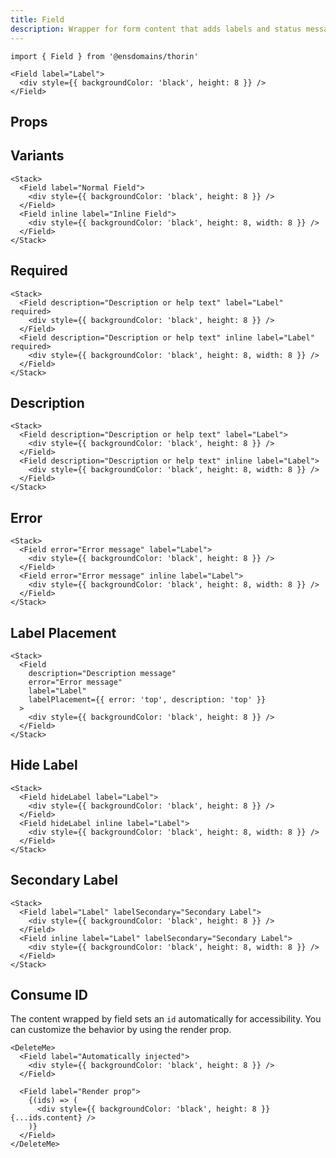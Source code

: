 ```yaml
---
title: Field
description: Wrapper for form content that adds labels and status messages
---
```


```tsx
import { Field } from '@ensdomains/thorin'
```

```tsx live=true expand=true
<Field label="Label">
  <div style={{ backgroundColor: 'black', height: 8 }} />
</Field>
```

## Props

<PropsTable sourceLink={sourceLink} types={types} />

## Variants

```tsx live=true
<Stack>
  <Field label="Normal Field">
    <div style={{ backgroundColor: 'black', height: 8 }} />
  </Field>
  <Field inline label="Inline Field">
    <div style={{ backgroundColor: 'black', height: 8, width: 8 }} />
  </Field>
</Stack>
```

## Required

```tsx live=true
<Stack>
  <Field description="Description or help text" label="Label" required>
    <div style={{ backgroundColor: 'black', height: 8 }} />
  </Field>
  <Field description="Description or help text" inline label="Label" required>
    <div style={{ backgroundColor: 'black', height: 8, width: 8 }} />
  </Field>
</Stack>
```

## Description

```tsx live=true
<Stack>
  <Field description="Description or help text" label="Label">
    <div style={{ backgroundColor: 'black', height: 8 }} />
  </Field>
  <Field description="Description or help text" inline label="Label">
    <div style={{ backgroundColor: 'black', height: 8, width: 8 }} />
  </Field>
</Stack>
```

## Error

```tsx live=true
<Stack>
  <Field error="Error message" label="Label">
    <div style={{ backgroundColor: 'black', height: 8 }} />
  </Field>
  <Field error="Error message" inline label="Label">
    <div style={{ backgroundColor: 'black', height: 8, width: 8 }} />
  </Field>
</Stack>
```

## Label Placement

```tsx live=true
<Stack>
  <Field
    description="Description message"
    error="Error message"
    label="Label"
    labelPlacement={{ error: 'top', description: 'top' }}
  >
    <div style={{ backgroundColor: 'black', height: 8 }} />
  </Field>
</Stack>
```

## Hide Label

```tsx live=true
<Stack>
  <Field hideLabel label="Label">
    <div style={{ backgroundColor: 'black', height: 8 }} />
  </Field>
  <Field hideLabel inline label="Label">
    <div style={{ backgroundColor: 'black', height: 8, width: 8 }} />
  </Field>
</Stack>
```

## Secondary Label

```tsx live=true
<Stack>
  <Field label="Label" labelSecondary="Secondary Label">
    <div style={{ backgroundColor: 'black', height: 8 }} />
  </Field>
  <Field inline label="Label" labelSecondary="Secondary Label">
    <div style={{ backgroundColor: 'black', height: 8, width: 8 }} />
  </Field>
</Stack>
```

## Consume ID

The content wrapped by field sets an `id` automatically for accessibility. You can customize the behavior by using the render prop.

```tsx live=true
<DeleteMe>
  <Field label="Automatically injected">
    <div style={{ backgroundColor: 'black', height: 8 }} />
  </Field>

  <Field label="Render prop">
    {(ids) => (
      <div style={{ backgroundColor: 'black', height: 8 }} {...ids.content} />
    )}
  </Field>
</DeleteMe>
```
